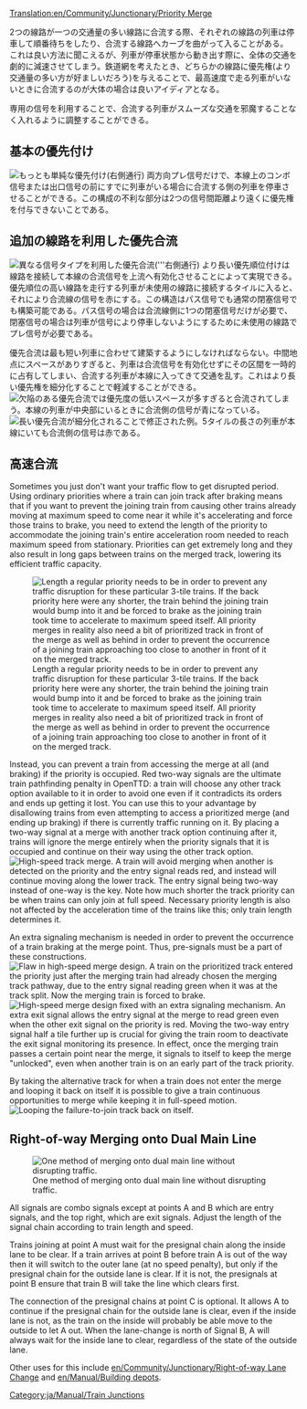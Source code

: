[[Translation:en/Community/Junctionary/Priority Merge]]

{{ja/Community/Junctionary/Navigation}}
2つの線路が一つの交通量の多い線路に合流する際、それぞれの線路の列車は停車して順番待ちをしたり、合流する線路へカーブを曲がって入ることがある。
これは良い方法に聞こえるが、列車が停車状態から動き出す際に、全体の交通を劇的に減速させてしまう。鉄道網を考えたとき、どちらかの線路に優先権(より交通量の多い方が好ましいだろう)を与えることで、最高速度で走る列車がいないときに合流するのが大体の場合は良いアイディアとなる。

専用の信号を利用することで、合流する列車がスムーズな交通を邪魔することなく入れるように調整することができる。

==基本の優先付け==
[[File:en/Community/Junctionary/Basic priority.png|none|frame|もっとも単純な優先付け('''右側通行''')]]
両方向プレ信号だけで、本線上のコンボ信号または出口信号の前にすでに列車がいる場合に合流する側の列車を停車させることができる。この構成の不利な部分は2つの信号間距離より遠くに優先権を付与できないことである。

==追加の線路を利用した優先合流==
[[File:en/Community/Junctionary/Priority merges.png|none|frame|異なる信号タイプを利用した優先合流('''右側通行)]]
より長い優先順位付けは線路を接続して本線の合流信号を上流へ有効化させることによって実現できる。優先順位の高い線路を走行する列車が未使用の線路に接続するタイルに入ると、それにより合流線の信号を赤にする。この構造はパス信号でも通常の閉塞信号でも構築可能である。パス信号の場合は合流線側に1つの閉塞信号だけが必要で、閉塞信号の場合は列車が信号により停車しないようにするために未使用の線路でプレ信号が必要である。

優先合流は最も短い列車に合わせて建築するようにしなければならない。中間地点にスペースがありすぎると、列車は合流信号を有効化せずにその区間を一時的に占有してしまい、合流する列車が本線に入ってきて交通を乱す。これはより長い優先権を細分化することで軽減することができる。
[[File:en/Community/Junctionary/Flawed priority.png|none|frame|欠陥のある優先合流では優先度の低いスペースが多すぎると合流されてしまう。本線の列車が中央部にいるときに合流側の信号が青になっている。]]
[[File:en/Community/Junctionary/Fixed priority.png|none|frame|長い優先合流が細分化されることで修正された例。5タイルの長さの列車が本線にいても合流側の信号は赤である。]]

==高速合流==
Sometimes you just don't want your traffic flow to get disrupted period.  Using ordinary priorities where a train can join track after braking means that if you want to prevent the joining train from causing other trains already moving at maximum speed to come near it while it's accelerating and force those trains to brake, you need to extend the length of the priority to accommodate the joining train's entire acceleration room needed to reach maximum speed from stationary.  Priorities can get extremely long and they also result in long gaps between trains on the merged track, lowering its efficient traffic capacity.

[[File:en/Community/Junctionary/Full-length priority.png|none|frame|Length a regular priority needs to be in order to prevent any traffic disruption for these particular 3-tile trains.  If the back priority here were any shorter, the train behind the joining train would bump into it and be forced to brake as the joining train took time to accelerate to maximum speed itself.  All priority merges in reality also need a bit of prioritized track in front of the merge as well as behind in order to prevent the occurrence of a joining train approaching too close to another in front of it on the merged track.]]


Instead, you can prevent a train from accessing the merge at all (and braking) if the priority is occupied.  Red two-way signals are the ultimate train pathfinding penalty in OpenTTD: a train will choose any other track option available to it in order to avoid one even if it contradicts its orders and ends up getting it lost.  You can use this to your advantage by disallowing trains from even attempting to access a prioritized merge (and ending up braking) if there is currently traffic running on it.  By placing a two-way signal at a merge with another track option continuing after it, trains will ignore the merge entirely when the priority signals that it is occupied and continue on their way using the other track option.
[[File:en/Community/Junctionary/High-speed merge.png|none|frame|High-speed track merge.  A train will avoid merging when another is detected on the priority and the entry signal reads red, and instead will continue moving along the lower track.  The entry signal being two-way instead of one-way is the key.  Note how much shorter the track priority can be when trains can only join at full speed.  Necessary priority length is also not affected by the acceleration time of the trains like this; only train length determines it.]]

An extra signaling mechanism is needed in order to prevent the occurrence of a train braking at the merge point.  Thus, pre-signals must be a part of these constructions.
[[File:en/Community/Junctionary/High-speed merge flaw.png|none|frame|Flaw in high-speed merge design.  A train on the prioritized track entered the priority just after the merging train had already chosen the merging track pathway, due to the entry signal reading green when it was at the track split.  Now the merging train is forced to brake.]]
[[File:en/Community/Junctionary/High-speed merge fix.png|none|frame|High-speed merge design fixed with an extra signaling mechanism.  An extra exit signal allows the entry signal at the merge to read green even when the other exit signal on the priority is red.  Moving the two-way entry signal half a tile further up is crucial for giving the train room to deactivate the exit signal monitoring its presence.  In effect, once the merging train passes a certain point near the merge, it signals to itself to keep the merge "unlocked", even when another train is on an early part of the track priority.]]

By taking the alternative track for when a train does not enter the merge and looping it back on itself it is possible to give a train continuous opportunities to merge while keeping it in full-speed motion.
[[File:en/Community/Junctionary/High-speed merge loop.png|none|frame|Looping the failure-to-join track back on itself.]]

==Right-of-way Merging onto Dual Main Line==
[[File:en/Community/Junctionary/Rightofwaymerge.png|none|frame|One method of merging onto dual main line without disrupting traffic.]]

All signals are combo signals except at points A and B which are entry signals, and the top right, which are exit signals. Adjust the length of the signal chain according to train length and speed.

Trains joining at point A must wait for the presignal chain along the inside lane to be clear. If a train arrives at point B before train A is out of the way then it will switch to the outer lane (at no speed penalty), but only if the presignal chain for the outside lane is clear. If it is not, the presignals at point B ensure that train B will take the line which clears first.

The connection of the presignal chains at point C is optional. It allows A to continue if the presignal chain for the outside lane is clear, even if the inside lane is not, as the train on the inside will probably be able move to the outside to let A out. When the lane-change is north of Signal B, A will always wait for the inside lane to clear, regardless of the state of the outside lane.

Other uses for this include [[en/Community/Junctionary/Right-of-way Lane Change]] and [[en/Manual/Building depots]].

[[Category:ja/Manual/Train Junctions]]
